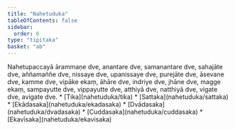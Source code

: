 ```yaml
---
title: "Nahetuduka"
tableOfContents: false
sidebar:
  order: 6
type: "tipitaka"
basket: "ab"
---
```



<DynamicBreadcrumb />

<Division number="83">

<Paragraph number="354">
Nahetupaccayā ārammaṇe dve, anantare dve, samanantare dve, sahajāte dve, aññamaññe dve, nissaye dve, upanissaye dve, purejāte dve, āsevane dve, kamme dve, vipāke ekaṃ, āhāre dve, indriye dve, jhāne dve, magge ekaṃ, sampayutte dve, vippayutte dve, atthiyā dve, natthiyā dve, vigate dve, avigate dve.

</Paragraph>
</Division>

<TableOfContents>
* [Tika](nahetuduka/tika)
* [Sattaka](nahetuduka/sattaka)
* [Ekādasaka](nahetuduka/ekadasaka)
* [Dvādasaka](nahetuduka/dvadasaka)
* [Cuddasaka](nahetuduka/cuddasaka)
* [Ekavīsaka](nahetuduka/ekavisaka)
</TableOfContents>